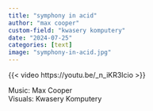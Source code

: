```yaml
---
title: "symphony in acid"
author: "max cooper"
custom-field: "kwasery komputery"
date: "2024-07-25"
categories: [text]
image: "symphony-in-acid.jpg"
---
```


{{< video https://youtu.be/_n_iKR3Icio >}}

Music: Max Cooper  
Visuals: Kwasery Komputery

